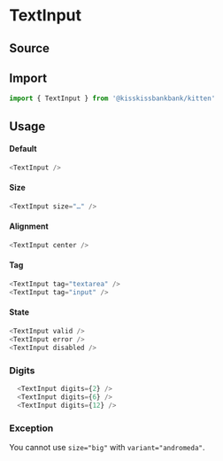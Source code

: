 

<Meta title="Form/TextInput" component={TextInput} />

# TextInput

## Source

<FileUrl filepath={__filename} />

## Import

```js
import { TextInput } from '@kisskissbankbank/kitten'
```

## Usage

<Canvas>
  <Story name="Example" story={stories.Default} />
</Canvas>

#### Default

```js
<TextInput />
```

#### Size

```js
<TextInput size="…" />
```

#### Alignment

```js
<TextInput center />
```

#### Tag

```js
<TextInput tag="textarea" />
<TextInput tag="input" />
```

#### State

```js
<TextInput valid />
<TextInput error />
<TextInput disabled />
```

### Digits

```js
  <TextInput digits={2} />
  <TextInput digits={6} />
  <TextInput digits={12} />
```

### Exception

You cannot use `size="big"` with `variant="andromeda"`.
